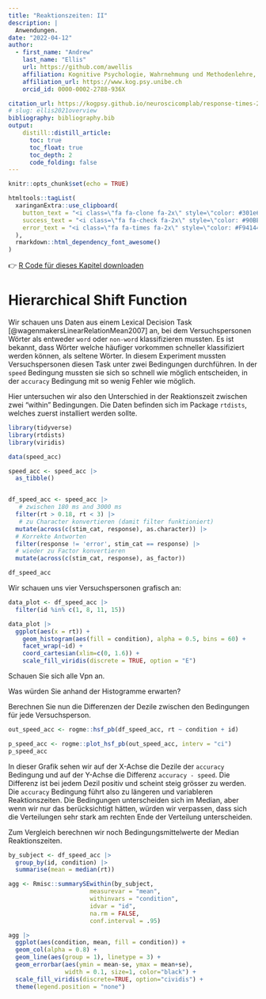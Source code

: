 ```yaml
---
title: "Reaktionszeiten: II"
description: |
  Anwendungen.
date: "2022-04-12"
author:
  - first_name: "Andrew"
    last_name: "Ellis"
    url: https://github.com/awellis
    affiliation: Kognitive Psychologie, Wahrnehmung und Methodenlehre, Universität Bern 
    affiliation_url: https://www.kog.psy.unibe.ch
    orcid_id: 0000-0002-2788-936X

citation_url: https://kogpsy.github.io/neuroscicomplab/response-times-2.html
# slug: ellis2021overview
bibliography: bibliography.bib
output: 
    distill::distill_article:
      toc: true
      toc_float: true
      toc_depth: 2
      code_folding: false
---
```


```r
knitr::opts_chunk$set(echo = TRUE)
```

```r
htmltools::tagList(
  xaringanExtra::use_clipboard(
    button_text = "<i class=\"fa fa-clone fa-2x\" style=\"color: #301e64\"></i>",
    success_text = "<i class=\"fa fa-check fa-2x\" style=\"color: #90BE6D\"></i>",
    error_text = "<i class=\"fa fa-times fa-2x\" style=\"color: #F94144\"></i>"
  ),
  rmarkdown::html_dependency_font_awesome()
)
```

:::note
👉 [R Code für dieses Kapitel downloaden](./files/response-times-2.R)
:::





# Hierarchical Shift Function


Wir schauen uns Daten aus einem Lexical Decision Task [@wagenmakersLinearRelationMean2007] an, bei dem Versuchspersonen Wörter als entweder `word` oder `non-word` klassifizieren mussten. Es ist bekannt, dass Wörter welche häufiger vorkommen schneller klassifiziert werden können, als seltene Wörter. In diesem Experiment mussten Versuchspersonen diesen Task unter zwei Bedingungen durchführen. In der `speed` Bedingung mussten sie sich so schnell wie möglich entscheiden, in der `accuracy` Bedingung mit so wenig Fehler wie möglich. 

Hier untersuchen wir also den Unterschied in der Reaktionszeit zwischen zwei "within" Bedingungen. Die Daten befinden sich im Package `rtdists`, welches zuerst installiert werden sollte.



```r
library(tidyverse)
library(rtdists)
library(viridis)

data(speed_acc) 

speed_acc <- speed_acc |>
  as_tibble()


df_speed_acc <- speed_acc |> 
   # zwischen 180 ms and 3000 ms
  filter(rt > 0.18, rt < 3) |> 
   # zu Character konvertieren (damit filter funktioniert)
  mutate(across(c(stim_cat, response), as.character)) |> 
  # Korrekte Antworten
  filter(response != 'error', stim_cat == response) |> 
  # wieder zu Factor konvertieren
  mutate(across(c(stim_cat, response), as_factor))
```


```r
df_speed_acc
```


Wir schauen uns vier Versuchspersonen grafisch an:

```r
data_plot <- df_speed_acc |> 
  filter(id %in% c(1, 8, 11, 15))

data_plot |> 
  ggplot(aes(x = rt)) + 
    geom_histogram(aes(fill = condition), alpha = 0.5, bins = 60) + 
    facet_wrap(~id) +
    coord_cartesian(xlim=c(0, 1.6)) +
    scale_fill_viridis(discrete = TRUE, option = "E")
```


:::exercise
Schauen Sie sich alle Vpn an.
:::



:::exercise
Was würden Sie anhand der Histogramme erwarten?
:::


:::exercise
Berechnen Sie nun die Differenzen der Dezile zwischen den Bedingungen für jede Versuchsperson.
:::


```r
out_speed_acc <- rogme::hsf_pb(df_speed_acc, rt ~ condition + id)
```

```r
p_speed_acc <- rogme::plot_hsf_pb(out_speed_acc, interv = "ci")
p_speed_acc
```





In dieser Grafik sehen wir auf der X-Achse die Dezile der `accuracy` Bedingung und auf der Y-Achse die Differenz `accuracy - speed`. Die Differenz ist bei jedem Dezil positiv und scheint steig grösser zu werden. Die `accuracy` Bedingung führt also zu längeren und variableren Reaktionszeiten. Die Bedingungen unterscheiden sich im Median, aber wenn wir nur das berücksichtigt hätten, würden wir verpassen, dass sich die Verteilungen sehr stark am rechten Ende der Verteilung unterscheiden.


Zum Vergleich berechnen wir noch Bedingungsmittelwerte der Median Reaktionszeiten.



```r
by_subject <- df_speed_acc |> 
  group_by(id, condition) |> 
  summarise(mean = median(rt))

agg <- Rmisc::summarySEwithin(by_subject,
                       measurevar = "mean",
                       withinvars = "condition",
                       idvar = "id",
                       na.rm = FALSE,
                       conf.interval = .95)
```

```r
agg |> 
  ggplot(aes(condition, mean, fill = condition)) +
  geom_col(alpha = 0.8) +
  geom_line(aes(group = 1), linetype = 3) +   
  geom_errorbar(aes(ymin = mean-se, ymax = mean+se),
                width = 0.1, size=1, color="black") +
  scale_fill_viridis(discrete=TRUE, option="cividis") +
  theme(legend.position = "none")
```
